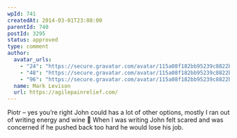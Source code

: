 ```yaml
---
wpId: 741
createdAt: 2014-03-01T23:08:00
parentId: 740
postId: 3295
status: approved
type: comment
author:
  avatar_urls:
    - "24": "https://secure.gravatar.com/avatar/115a08f182bb95239c8822b54b5c4235?s=24&d=mm&r=g"
    - "48": "https://secure.gravatar.com/avatar/115a08f182bb95239c8822b54b5c4235?s=48&d=mm&r=g"
    - "96": "https://secure.gravatar.com/avatar/115a08f182bb95239c8822b54b5c4235?s=96&d=mm&r=g"
  name: Mark Levison
  url: https://agilepainrelief.com/
---
```


Piotr – yes you’re right John could has a lot of other options, mostly I ran out of writing energy and wine 🙂 When I was writing John felt scared and was concerned if he pushed back too hard he would lose his job.